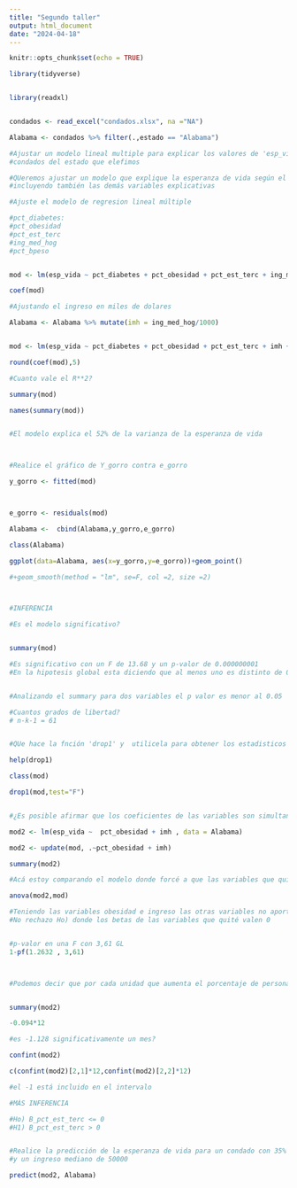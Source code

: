 ```yaml
---
title: "Segundo taller"
output: html_document
date: "2024-04-18"
---
```


```r
knitr::opts_chunk$set(echo = TRUE)
```

```r

library(tidyverse)


library(readxl)


condados <- read_excel("condados.xlsx", na ="NA")

Alabama <- condados %>% filter(.,estado == "Alabama")


```

```r
#Ajustar un modelo lineal multiple para explicar los valores de 'esp_vida' en los
#condados del estado que elefimos

#QUeremos ajustar un modelo que explique la esperanza de vida según el ingreso mediano de los hogares
#incluyendo también las demás variables explicativas

#Ajuste el modelo de regresion lineal múltiple

#pct_diabetes: 
#pct_obesidad
#pct_est_terc
#ing_med_hog
#pct_bpeso


mod <- lm(esp_vida ~ pct_diabetes + pct_obesidad + pct_est_terc + ing_med_hog + pct_bpeso, data = Alabama)

coef(mod)

#Ajustando el ingreso en miles de dolares

Alabama <- Alabama %>% mutate(imh = ing_med_hog/1000)


mod <- lm(esp_vida ~ pct_diabetes + pct_obesidad + pct_est_terc + imh + pct_bpeso, data = Alabama)

round(coef(mod),5)

#Cuanto vale el R**2?

summary(mod)

names(summary(mod))


#El modelo explica el 52% de la varianza de la esperanza de vida



#Realice el gráfico de Y_gorro contra e_gorro

y_gorro <- fitted(mod)



e_gorro <- residuals(mod)

Alabama <-  cbind(Alabama,y_gorro,e_gorro)

class(Alabama)

ggplot(data=Alabama, aes(x=y_gorro,y=e_gorro))+geom_point()

#+geom_smooth(method = "lm", se=F, col =2, size =2)




```


```r

#INFERENCIA

#Es el modelo significativo?


summary(mod)

#Es significativo con un F de 13.68 y un p-valor de 0.000000001
#En la hipotesis global esta diciendo que al menos uno es distinto de 0


#Analizando el summary para dos variables el p valor es menor al 0.05

#Cuantos grados de libertad?
# n-k-1 = 61


#QUe hace la fnción 'drop1' y  utilicela para obtener los estadisticos F de significacion individual para cada variable

help(drop1)

class(mod)

drop1(mod,test="F")


#¿Es posible afirmar que los coeficientes de las variables son simultaneamente cero?

mod2 <- lm(esp_vida ~  pct_obesidad + imh , data = Alabama)

mod2 <- update(mod, .~pct_obesidad + imh)

summary(mod2)

#Acá estoy comparando el modelo donde forcé a que las variables que quite tengan valor 0 contra el otro

anova(mod2,mod)

#Teniendo las variables obesidad e ingreso las otras variables no aportan al modelo.
#No rechazo Ho) donde los betas de las variables que quité valen 0


#p-valor en una F con 3,61 GL
1-pf(1.2632 , 3,61)



#Podemos decir que por cada unidad que aumenta el porcentaje de personas con obesidad la esperanza de vida del condado desciende un mes?


summary(mod2)

-0.094*12

#es -1.128 significativamente un mes?

confint(mod2)

c(confint(mod2)[2,1]*12,confint(mod2)[2,2]*12)

#el -1 está incluido en el intervalo


```


```r
#MÁS INFERENCIA

#Ho) B_pct_est_terc <= 0
#H1) B_pct_est_terc > 0


#Realice la predicción de la esperanza de vida para un condado con 35% de personas obesas 
#y un ingreso mediano de 50000

predict(mod2, Alabama)


```

